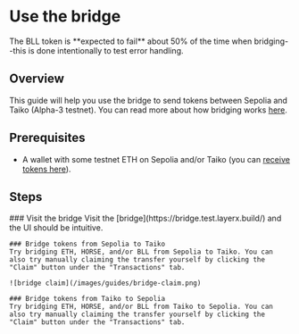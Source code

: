 
# Use the bridge

<Callout type="warning">
  The BLL token is **expected to fail** about 50% of the time when bridging--this is done intentionally to test error handling.
</Callout>

## Overview

This guide will help you use the bridge to send tokens between Sepolia and Taiko (Alpha-3 testnet). You can read more about how bridging works [here](/docs/concepts/bridging).

## Prerequisites

- A wallet with some testnet ETH on Sepolia and/or Taiko (you can [receive tokens here](/docs/guides/receive-tokens)).

## Steps

<Steps>
    ### Visit the bridge
    Visit the [bridge](https://bridge.test.layerx.build/) and the UI should be intuitive.

    ### Bridge tokens from Sepolia to Taiko
    Try bridging ETH, HORSE, and/or BLL from Sepolia to Taiko. You can also try manually claiming the transfer yourself by clicking the "Claim" button under the "Transactions" tab.

    ![bridge claim](/images/guides/bridge-claim.png)

    ### Bridge tokens from Taiko to Sepolia
    Try bridging ETH, HORSE, and/or BLL from Taiko to Sepolia. You can also try manually claiming the transfer yourself by clicking the "Claim" button under the "Transactions" tab.
</Steps>
